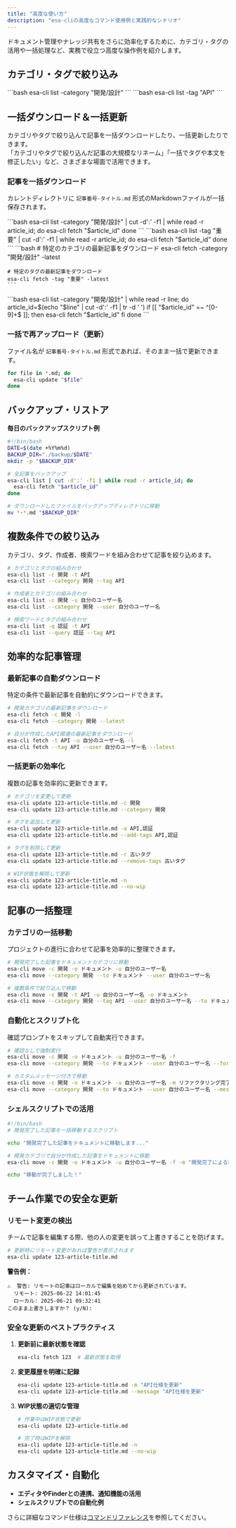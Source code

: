 ```yaml
---
title: "高度な使い方"
description: "esa-cliの高度なコマンド使用例と実践的なシナリオ"
---
```



ドキュメント管理やナレッジ共有をさらに効率化するために、カテゴリ・タグの活用や一括処理など、実務で役立つ高度な操作例を紹介します。

## カテゴリ・タグで絞り込み

<Tabs>
  <TabItem label="カテゴリで絞り込み">
    ```bash
    esa-cli list -category "開発/設計"
    ```
  </TabItem>

  <TabItem label="タグで絞り込み">
    ```bash
    esa-cli list -tag "API"
    ```
  </TabItem>
</Tabs>

## 一括ダウンロード＆一括更新

カテゴリやタグで絞り込んで記事を一括ダウンロードしたり、一括更新したりできます。  
「カテゴリやタグで絞り込んだ記事の大規模なリネーム」「一括でタグや本文を修正したい」など、さまざまな場面で活用できます。


### 記事を一括ダウンロード

カレントディレクトリに `記事番号-タイトル.md` 形式のMarkdownファイルが一括保存されます。

<Tabs>
  <TabItem label="カテゴリで指定">
    ```bash
    esa-cli list -category "開発/設計" | cut -d':' -f1 | while read -r article_id; do
      esa-cli fetch "$article_id"
    done
    ```
  </TabItem>
  <TabItem label="タグで指定">
    ```bash
    esa-cli list -tag "重要" | cut -d':' -f1 | while read -r article_id; do
      esa-cli fetch "$article_id"
    done
    ```
  </TabItem>
  <TabItem label="最新記事をダウンロード">
    ```bash
    # 特定のカテゴリの最新記事をダウンロード
    esa-cli fetch -category "開発/設計" -latest
    
    # 特定のタグの最新記事をダウンロード
    esa-cli fetch -tag "重要" -latest
    ```
  </TabItem>
  <TabItem label="より安全な方法">
    ```bash
    esa-cli list -category "開発/設計" | while read -r line; do
      article_id=$(echo "$line" | cut -d':' -f1 | tr -d ' ')
      if [[ "$article_id" =~ ^[0-9]+$ ]]; then
        esa-cli fetch "$article_id"
      fi
    done
    ```
  </TabItem>
</Tabs>

### 一括で再アップロード（更新）

ファイル名が `記事番号-タイトル.md` 形式であれば、そのまま一括で更新できます。

```bash
for file in *.md; do
  esa-cli update "$file"
done
```

## バックアップ・リストア

**毎日のバックアップスクリプト例**
```bash
#!/bin/bash
DATE=$(date +%Y%m%d)
BACKUP_DIR="./backup/$DATE"
mkdir -p "$BACKUP_DIR"

# 全記事をバックアップ
esa-cli list | cut -d':' -f1 | while read -r article_id; do
  esa-cli fetch "$article_id"
done

# ダウンロードしたファイルをバックアップディレクトリに移動
mv *-*.md "$BACKUP_DIR"
```

## 複数条件での絞り込み

カテゴリ、タグ、作成者、検索ワードを組み合わせて記事を絞り込めます。

```bash
# カテゴリとタグの組み合わせ
esa-cli list -c 開発 -t API
esa-cli list --category 開発 --tag API

# 作成者とカテゴリの組み合わせ
esa-cli list -c 開発 -u 自分のユーザー名
esa-cli list --category 開発 --user 自分のユーザー名

# 検索ワードとタグの組み合わせ
esa-cli list -q 認証 -t API
esa-cli list --query 認証 --tag API
```

## 効率的な記事管理

### 最新記事の自動ダウンロード

特定の条件で最新記事を自動的にダウンロードできます。

```bash
# 開発カテゴリの最新記事をダウンロード
esa-cli fetch -c 開発 -l
esa-cli fetch --category 開発 --latest

# 自分が作成したAPI関連の最新記事をダウンロード
esa-cli fetch -t API -u 自分のユーザー名 -l
esa-cli fetch --tag API --user 自分のユーザー名 --latest
```

### 一括更新の効率化

複数の記事を効率的に更新できます。

```bash
# カテゴリを変更して更新
esa-cli update 123-article-title.md -c 開発
esa-cli update 123-article-title.md --category 開発

# タグを追加して更新
esa-cli update 123-article-title.md -a API,認証
esa-cli update 123-article-title.md --add-tags API,認証

# タグを削除して更新
esa-cli update 123-article-title.md -r 古いタグ
esa-cli update 123-article-title.md --remove-tags 古いタグ

# WIP状態を解除して更新
esa-cli update 123-article-title.md -n
esa-cli update 123-article-title.md --no-wip
```

## 記事の一括整理

### カテゴリの一括移動

プロジェクトの進行に合わせて記事を効率的に整理できます。

```bash
# 開発完了した記事をドキュメントカテゴリに移動
esa-cli move -c 開発 -o ドキュメント -u 自分のユーザー名
esa-cli move --category 開発 --to ドキュメント --user 自分のユーザー名

# 複数条件で絞り込んで移動
esa-cli move -c 開発 -t API -u 自分のユーザー名 -o ドキュメント
esa-cli move --category 開発 --tag API --user 自分のユーザー名 --to ドキュメント
```

### 自動化とスクリプト化

確認プロンプトをスキップして自動実行できます。

```bash
# 確認なしで強制実行
esa-cli move -c 開発 -o ドキュメント -u 自分のユーザー名 -f
esa-cli move --category 開発 --to ドキュメント --user 自分のユーザー名 --force

# カスタムメッセージ付きで移動
esa-cli move -c 開発 -o ドキュメント -u 自分のユーザー名 -m リファクタリング完了
esa-cli move --category 開発 --to ドキュメント --user 自分のユーザー名 --message リファクタリング完了
```

### シェルスクリプトでの活用

```bash
#!/bin/bash
# 開発完了した記事を一括移動するスクリプト

echo "開発完了した記事をドキュメントに移動します..."

# 開発カテゴリで自分が作成した記事をドキュメントに移動
esa-cli move -c 開発 -o ドキュメント -u 自分のユーザー名 -f -m "開発完了による移動"

echo "移動が完了しました！"
```

## チーム作業での安全な更新

### リモート変更の検出

チームで記事を編集する際、他の人の変更を誤って上書きすることを防げます。

```bash
# 更新時にリモート変更があれば警告が表示されます
esa-cli update 123-article-title.md
```

**警告例：**
```
⚠️  警告: リモートの記事はローカルで編集を始めてから更新されています。
  リモート: 2025-06-22 14:01:45
  ローカル: 2025-06-21 09:32:41
このまま上書きしますか？ (y/N):
```

### 安全な更新のベストプラクティス

1. **更新前に最新状態を確認**
   ```bash
   esa-cli fetch 123  # 最新状態を取得
   ```

2. **変更履歴を明確に記録**
   ```bash
   esa-cli update 123-article-title.md -m "API仕様を更新"
   esa-cli update 123-article-title.md --message "API仕様を更新"
   ```

3. **WIP状態の適切な管理**
   ```bash
   # 作業中はWIP状態で更新
   esa-cli update 123-article-title.md
   
   # 完了時はWIPを解除
   esa-cli update 123-article-title.md -n
   esa-cli update 123-article-title.md --no-wip
   ```

## カスタマイズ・自動化

- **エディタやFinderとの連携、通知機能の活用**
- **シェルスクリプトでの自動化例**

さらに詳細なコマンド仕様は[コマンドリファレンス](./commands/)を参照してください。 